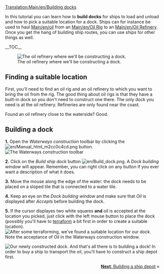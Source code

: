 [[Translation:Main/en/Building docks]]{{en/-}}{{en/Tutorial}}

In this tutorial you can learn how to '''build docks''' for ships to load and unload and how to pick a suitable location for a dock. Ships can for instance be used to haul [[Main/en/oil]] from an [[Main/en/Oil Rig]] to an [[Main/en/Oil Refinery]]. Once you get the hang of building ship routes, you can use ships for other things as well.

__TOC__

[[File:en/Dock construction 1.png|left|frame|The oil refinery where we'll be constructing a dock.]]
==Finding a suitable location==
First, you'll need to find an oil rig and an oil refinery to which you want to bring the oil from the rig. The good thing about oil rigs is that they have a built-in dock so you don't need to construct one there. The only dock you need is at the oil refinery. Refineries are only found near the coast.

Found an oil refinery close to the waterside? Good.
<div style="clear:left"></div>

==Building a dock==

'''1.''' Open the ''Waterways construction'' toolbar by clicking the [[File:en/Manual html m2cc0c4cd.png]] button.
[[File:en/Dock toolbar.png|frame|none|The Waterways construction toolbar]]

'''2.''' Click on the ''Build ship dock'' button [[File:en/Build dock.png]]. A ''Dock building window'' will appear. Remember, you can right click on any button if you ever want a description of what it does.

'''3.''' Move the mouse along the edge of the water: the dock needs to be placed on a sloped tile that is connected to a water tile.

'''4.''' Keep an eye on the ''Dock building window'' and make sure that ''Oil'' is displayed after ''Accepts'' before building the dock.

'''5.''' If the cursor displayes two white squares '''and''' oil is accepted at the location you picked, just click with the left mouse button to place the dock (possibly you'll have to [[Main/en/Landscaping|terraform]] a bit first in order to create a suitable location).
[[File:en/Dock construction 2.png|frame|none|After some [[Landscaping|terraforming]], we've found a suitable location for our dock. Note the acceptance of Oil in the Waterways construction window.]]


[[File:en/Dock construction 3.png|frame|right|Our newly constructed dock.]]
And that's all there is to building a dock! In order to buy a ship to transport the oil, you'll have to construct a ship depot first.

<span style="float: right">[[Main/en/Building ship depots|'''Next''': Building a ship depot]] &raquo;</span>